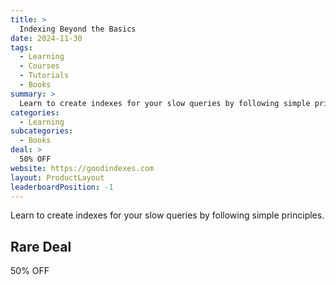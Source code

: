 ```yaml
---
title: >
  Indexing Beyond the Basics
date: 2024-11-30
tags:
  - Learning
  - Courses
  - Tutorials
  - Books
summary: >
  Learn to create indexes for your slow queries by following simple principles.
categories:
  - Learning
subcategories:
  - Books
deal: >
  50% OFF
website: https://goodindexes.com
layout: ProductLayout
leaderboardPosition: -1
---
```

Learn to create indexes for your slow queries by following simple principles.

## Rare Deal

50% OFF
